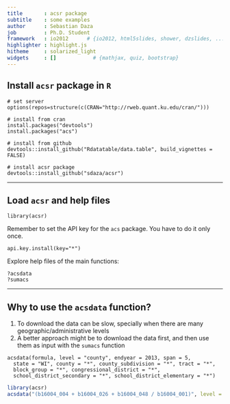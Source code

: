 ```yaml
---
title       : acsr package
subtitle    : some examples
author      : Sebastian Daza
job         : Ph.D. Student
framework   : io2012      # {io2012, html5slides, shower, dzslides, ...}
highlighter : highlight.js
hitheme     : solarized_light
widgets     : []            # {mathjax, quiz, bootstrap}
--- 
```


## Install `acsr` package in `R`


```
# set server
options(repos=structure(c(CRAN="http://rweb.quant.ku.edu/cran/")))

# install from cran
install.packages("devtools")
install.packages("acs")

# install from github
devtools::install_github("Rdatatable/data.table", build_vignettes = FALSE)

# install acsr package
devtools::install_github("sdaza/acsr")
```

---

## Load `acsr` and help files

```
library(acsr)
```

Remember to set the API key for the `acs` package.
You have to do it only once.

```
api.key.install(key="*")
```

Explore help files of the main functions: 
```
?acsdata
?sumacs
```

----

## Why to use the `acsdata` function?

1. To download the data can be slow, specially when there are many geographic/administrative levels
2. A better approach might be to download the data first, and then use them as input with the `sumacs` function 

```
acsdata(formula, level = "county", endyear = 2013, span = 5,
  state = "WI", county = "*", county_subdivision = "*", tract = "*",
  block_group = "*", congressional_district = "*",
  school_district_secondary = "*", school_district_elementary = "*")
```

```r
library(acsr)
acsdata("(b16004_004 + b16004_026 + b16004_048 / b16004_001)", level = "county")
```
